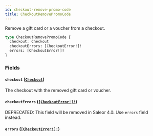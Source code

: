 ```yaml
---
id: checkout-remove-promo-code
title: CheckoutRemovePromoCode
---
```


Remove a gift card or a voucher from a checkout.

```graphql
type CheckoutRemovePromoCode {
  checkout: Checkout
  checkoutErrors: [CheckoutError!]!
  errors: [CheckoutError!]!
}
```

### Fields

#### `checkout` ([`Checkout`](/docs/developer/api-reference/objects/checkout))

The checkout with the removed gift card or voucher.

#### `checkoutErrors` ([`[CheckoutError!]!`](/docs/developer/api-reference/objects/checkout-error))

<span class="badge badge--warning">DEPRECATED: This field will be removed in Saleor 4.0. Use `errors` field instead.</span>

#### `errors` ([`[CheckoutError!]!`](/docs/developer/api-reference/objects/checkout-error))
